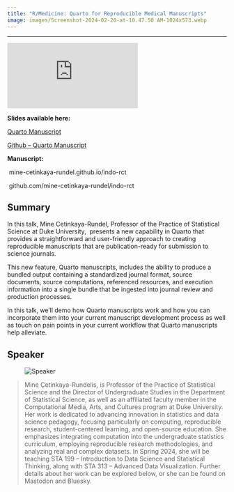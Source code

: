 ```yaml
---
title: "R/Medicine: Quarto for Reproducible Medical Manuscripts"
image: images/Screenshot-2024-02-20-at-10.47.50 AM-1024x573.webp
---
```


<hr>

<div class="video-container">

<iframe src="https://www.youtube.com/embed/NK1onTLcgY4?si=6-W-1Nzs3l164Bck" title="YouTube video player" frameborder="0" allow="accelerometer; autoplay; clipboard-write; encrypted-media; gyroscope; picture-in-picture" allowfullscreen></iframe>


**Slides available here:**

[Quarto Manuscript](http://mine.quarto.pub/quarto-manuscripts-rmed)

[Github – Quarto Manuscript](http://github.com/mine-cetinkaya-rundel/quarto-manuscripts-rmed)

**Manuscript:**

 mine-cetinkaya-rundel.github.io/indo-rct

 github.com/mine-cetinkaya-rundel/indo-rct

## Summary 

In this talk, Mine Cetinkaya-Rundel, Professor of the Practice of Statistical Science at Duke University,  presents a new capability in Quarto that provides a straightforward and user-friendly approach to creating reproducible manuscripts that are publication-ready for submission to science journals. 

This new feature, Quarto manuscripts, includes the ability to produce a bundled output containing a standardized journal format, source documents, source computations, referenced resources, and execution information into a single bundle that be ingested into journal review and production processes. 

In this talk, we’ll demo how Quarto manuscripts work and how you can incorporate them into your current manuscript development process as well as touch on pain points in your current workflow that Quarto manuscripts help alleviate.

## Speaker

<div class="speaker">

<figure>
<img src="https://lh7-us.googleusercontent.com/_C6zFW_jwUjQLX6RYF6WQ0FMtnY04ZX2f4EFAxKoCRRo9_62BQvZv_qkjmUxiel_I79GXBUcSsD_0QYg3kINaYt3bT8FTHd6qdgRqOtMGyZwXPA_2NawIyhLbXQtuheiWfk1aCQtwi1tvvMHwrVgpW8" alt="Speaker" />
</figure>

<blockquote>
Mine Çetinkaya-Rundelis, is Professor of the Practice of Statistical Science and the Director of Undergraduate Studies in the Department of Statistical Science, as well as an affiliated faculty member in the Computational Media, Arts, and Cultures program at Duke University. Her work is dedicated to advancing innovation in statistics and data science pedagogy, focusing particularly on computing, reproducible research, student-centered learning, and open-source education. She emphasizes integrating computation into the undergraduate statistics curriculum, employing reproducible research methodologies, and analyzing real and complex datasets. In Spring 2024, she will be teaching STA 199 – Introduction to Data Science and Statistical Thinking, along with STA 313 – Advanced Data Visualization. Further details about her work can be explored below, or she can be found on Mastodon and Bluesky.
</blockquote>

</div>
